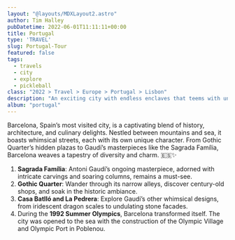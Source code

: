 ```yaml
---
layout: "@layouts/MDXLayout2.astro"
author: Tim Halley
pubDatetime: 2022-06-01T11:11:11+00:00
title: Portugal
type: 'TRAVEL'
slug: Portugal-Tour
featured: false
tags:
  - travels
  - city
  - explore
  - pickleball
class: "2022 > Travel > Europe > Portugal > Lisbon"
description: "An exciting city with endless enclaves that teems with unique character wherever you go"
album: "portugal"
---
```


Barcelona, Spain’s most visited city, is a captivating blend of history, architecture, and culinary delights.
Nestled between mountains and sea, it boasts whimsical streets, each with its own unique character. From Gothic
Quarter’s hidden plazas to Gaudí’s masterpieces like the Sagrada Família, Barcelona weaves a tapestry of
diversity and charm. 🇪🇸✨

1. **Sagrada Família**: Antoni Gaudí’s ongoing masterpiece, adorned with intricate carvings and soaring columns, remains a must-see.
2. **Gothic Quarter**: Wander through its narrow alleys, discover century-old shops, and soak in the historic ambiance.
3. **Casa Batlló and La Pedrera**: Explore Gaudí’s other whimsical designs, from iridescent dragon scales to undulating stone facades.
4. During the **1992 Summer Olympics**, Barcelona transformed itself. The city was opened to the sea with the construction of the Olympic
Village and Olympic Port in Poblenou. 